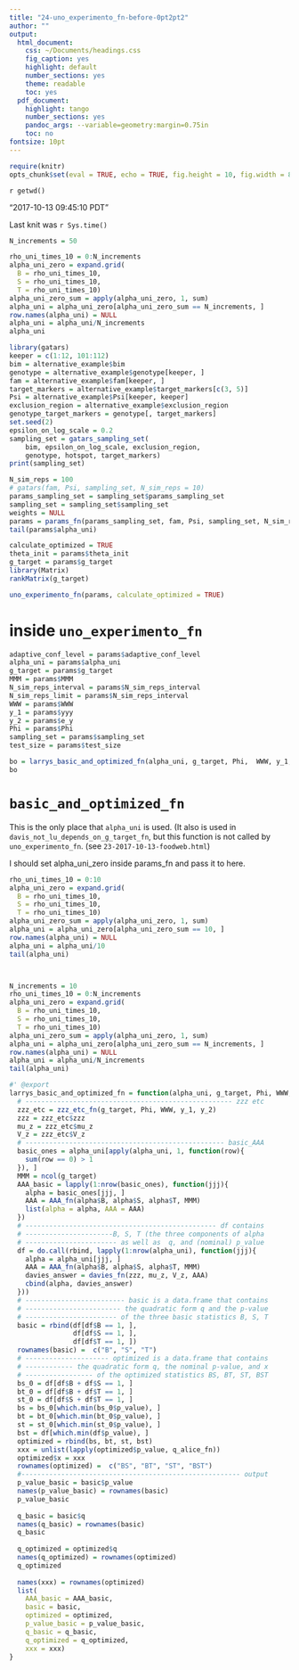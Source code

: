 ```yaml
---
title: "24-uno_experimento_fn-before-0pt2pt2"
author: ""
output:
  html_document:
    css: ~/Documents/headings.css
    fig_caption: yes
    highlight: default
    number_sections: yes
    theme: readable
    toc: yes
  pdf_document:
    highlight: tango
    number_sections: yes
    pandoc_args: --variable=geometry:margin=0.75in
    toc: no
fontsize: 10pt
---
```

<A NAME="top"> </A>

```r
require(knitr)
opts_chunk$set(eval = TRUE, echo = TRUE, fig.height = 10, fig.width = 8, tidy=FALSE)
```

`r getwd()`  

"2017-10-13 09:45:10 PDT"

Last knit was `r Sys.time()`

```r

N_increments = 50

rho_uni_times_10 = 0:N_increments
alpha_uni_zero = expand.grid(
  B = rho_uni_times_10,
  S = rho_uni_times_10,
  T = rho_uni_times_10)
alpha_uni_zero_sum = apply(alpha_uni_zero, 1, sum)
alpha_uni = alpha_uni_zero[alpha_uni_zero_sum == N_increments, ]
row.names(alpha_uni) = NULL
alpha_uni = alpha_uni/N_increments
alpha_uni

```


```r
library(gatars)
keeper = c(1:12, 101:112)
bim = alternative_example$bim
genotype = alternative_example$genotype[keeper, ]
fam = alternative_example$fam[keeper, ]
target_markers = alternative_example$target_markers[c(3, 5)]
Psi = alternative_example$Psi[keeper, keeper]
exclusion_region = alternative_example$exclusion_region
genotype_target_markers = genotype[, target_markers]
set.seed(2)
epsilon_on_log_scale = 0.2
sampling_set = gatars_sampling_set(
    bim, epsilon_on_log_scale, exclusion_region,
    genotype, hotspot, target_markers)
print(sampling_set)

N_sim_reps = 100
# gatars(fam, Psi, sampling_set, N_sim_reps = 10)
params_sampling_set = sampling_set$params_sampling_set
sampling_set = sampling_set$sampling_set
weights = NULL
params = params_fn(params_sampling_set, fam, Psi, sampling_set, N_sim_reps, weights)
tail(params$alpha_uni)

calculate_optimized = TRUE
theta_init = params$theta_init
g_target = params$g_target
library(Matrix)
rankMatrix(g_target)
```




```r
uno_experimento_fn(params, calculate_optimized = TRUE)
```


# inside `uno_experimento_fn`


```r
adaptive_conf_level = params$adaptive_conf_level
alpha_uni = params$alpha_uni
g_target = params$g_target
MMM = params$MMM
N_sim_reps_interval = params$N_sim_reps_interval
N_sim_reps_limit = params$N_sim_reps_interval
WWW = params$WWW
y_1 = params$yyy
y_2 = params$e_y
Phi = params$Phi
sampling_set = params$sampling_set
test_size = params$test_size

bo = larrys_basic_and_optimized_fn(alpha_uni, g_target, Phi,  WWW, y_1, y_2)
bo
```

# `basic_and_optimized_fn`


This is the only place that `alpha_uni` is used.  (It also is used in `davis_not_lu_depends_on_g_target_fn`, but this function is not called by `uno_experimento_fn`.  (see `23-2017-10-13-foodweb.html`)  

I should set alpha_uni_zero inside params_fn and pass it to here.  

```r
rho_uni_times_10 = 0:10
alpha_uni_zero = expand.grid(
  B = rho_uni_times_10,
  S = rho_uni_times_10,
  T = rho_uni_times_10)
alpha_uni_zero_sum = apply(alpha_uni_zero, 1, sum)
alpha_uni = alpha_uni_zero[alpha_uni_zero_sum == 10, ]
row.names(alpha_uni) = NULL
alpha_uni = alpha_uni/10
tail(alpha_uni)



N_increments = 10
rho_uni_times_10 = 0:N_increments
alpha_uni_zero = expand.grid(
  B = rho_uni_times_10,
  S = rho_uni_times_10,
  T = rho_uni_times_10)
alpha_uni_zero_sum = apply(alpha_uni_zero, 1, sum)
alpha_uni = alpha_uni_zero[alpha_uni_zero_sum == N_increments, ]
row.names(alpha_uni) = NULL
alpha_uni = alpha_uni/N_increments
tail(alpha_uni)
```

```r
#' @export
larrys_basic_and_optimized_fn = function(alpha_uni, g_target, Phi, WWW, y_1, y_2){
  # ---------------------------------------------------- zzz etc
  zzz_etc = zzz_etc_fn(g_target, Phi, WWW, y_1, y_2)
  zzz = zzz_etc$zzz
  mu_z = zzz_etc$mu_z
  V_z = zzz_etc$V_z
  # -------------------------------------------------- basic_AAA
  basic_ones = alpha_uni[apply(alpha_uni, 1, function(row){
    sum(row == 0) > 1
  }), ]
  MMM = ncol(g_target)
  AAA_basic = lapply(1:nrow(basic_ones), function(jjj){
    alpha = basic_ones[jjj, ]
    AAA = AAA_fn(alpha$B, alpha$S, alpha$T, MMM)
    list(alpha = alpha, AAA = AAA)
  })
  # ------------------------------------------------ df contains 
  # ----------------------B, S, T (the three components of alpha
  # ----------------------- as well as  q, and (nominal) p_value
  df = do.call(rbind, lapply(1:nrow(alpha_uni), function(jjj){
    alpha = alpha_uni[jjj, ]
    AAA = AAA_fn(alpha$B, alpha$S, alpha$T, MMM)
    davies_answer = davies_fn(zzz, mu_z, V_z, AAA)
    cbind(alpha, davies_answer)
  }))
  # ------------------------- basic is a data.frame that contains 
  # ------------------------ the quadratic form q and the p-value 
  # ----------------------- of the three basic statistics B, S, T
  basic = rbind(df[df$B == 1, ],
                df[df$S == 1, ],
                df[df$T == 1, ])
  rownames(basic) =  c("B", "S", "T")
  # --------------------- optimized is a data.frame that contains
  # ------------ the quadratic form q, the nominal p-value, and x
  # ----------------- of the optimized statistics BS, BT, ST, BST
  bs_0 = df[df$B + df$S == 1, ]
  bt_0 = df[df$B + df$T == 1, ]
  st_0 = df[df$S + df$T == 1, ]
  bs = bs_0[which.min(bs_0$p_value), ]
  bt = bt_0[which.min(bt_0$p_value), ]
  st = st_0[which.min(st_0$p_value), ]
  bst = df[which.min(df$p_value), ] 
  optimized = rbind(bs, bt, st, bst)
  xxx = unlist(lapply(optimized$p_value, q_alice_fn))
  optimized$x = xxx
  rownames(optimized) =  c("BS", "BT", "ST", "BST")
  #------------------------------------------------------- output
  p_value_basic = basic$p_value
  names(p_value_basic) = rownames(basic)
  p_value_basic
  
  q_basic = basic$q
  names(q_basic) = rownames(basic)
  q_basic
  
  q_optimized = optimized$q
  names(q_optimized) = rownames(optimized)
  q_optimized
  
  names(xxx) = rownames(optimized)
  list(
    AAA_basic = AAA_basic,
    basic = basic,
    optimized = optimized,
    p_value_basic = p_value_basic,
    q_basic = q_basic,
    q_optimized = q_optimized,
    xxx = xxx)
}
```

